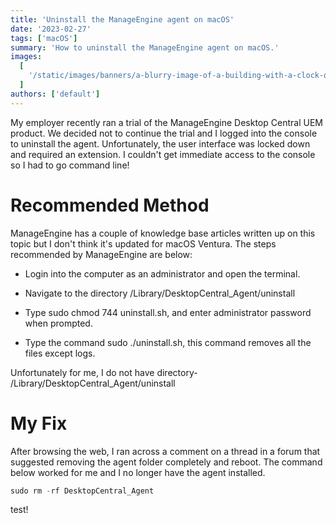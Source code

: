 ```yaml
---
title: 'Uninstall the ManageEngine agent on macOS'
date: '2023-02-27'
tags: ['macOS']
summary: 'How to uninstall the ManageEngine agent on macOS.'
images:
  [
    '/static/images/banners/a-blurry-image-of-a-building-with-a-clock-on-it__stevenjohnson__Ibv9mObkHBo.jpg',
  ]
authors: ['default']
---
```

My employer recently ran a trial of the ManageEngine Desktop Central UEM product. We decided not to continue the trial and I logged into the console to uninstall the agent. Unfortunately, the user interface was locked down and required an extension. I couldn't get immediate access to the console so I had to go command line!

# Recommended Method

ManageEngine has a couple of knowledge base articles written up on this topic but I don't think it's updated for macOS Ventura. The steps recommended by ManageEngine are below:

* Login into the computer as an administrator and open the terminal.
    
* Navigate to the directory /Library/DesktopCentral\_Agent/uninstall
    
* Type sudo chmod 744 uninstall.sh, and enter administrator password when prompted.
    
* Type the command sudo ./uninstall.sh, this command removes all the files except logs.
    

Unfortunately for me, I do not have directory- /Library/DesktopCentral\_Agent/uninstall

# My Fix

After browsing the web, I ran across a comment on a thread in a forum that suggested removing the agent folder completely and reboot. The command below worked for me and I no longer have the agent installed.

```c
sudo rm -rf DesktopCentral_Agent
```

test!